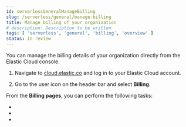 ```yaml
---
id: serverlessGeneralManageBilling
slug: /serverless/general/manage-billing
title: Manage billing of your organization
# description: Description to be written
tags: [ 'serverless', 'general', 'billing', 'overview' ]
status: in review
---
```



<InReview />

You can manage the billing details of your organization directly from the Elastic Cloud console.

1. Navigate to [cloud.elastic.co](https://cloud.elastic.co/) and log in to your Elastic Cloud account. 

2. Go to the user icon on the header bar and select **Billing**. 

From the **Billing pages**, you can perform the following tasks:

- <DocLink id="serverlessGeneralCheckSubscription" text="Check your subscription overview"/>
- <DocLink id="serverlessGeneralMonitorUsage" text="Monitor and analyze your account usage"/>
- <DocLink id="serverlessGeneralBillingHistory" text="Check your billing history"/>
